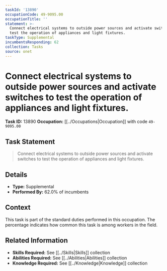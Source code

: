 ```yaml
---
taskId: '13890'
occupationCode: 49-9095.00
occupationTitle: ''
statement: >-
  Connect electrical systems to outside power sources and activate switches to
  test the operation of appliances and light fixtures.
taskType: Supplemental
incumbentsResponding: 62
collection: Tasks
source: onet
---
```

# Connect electrical systems to outside power sources and activate switches to test the operation of appliances and light fixtures.

**Task ID:** 13890
**Occupation:** [[../Occupations|Occupation]] with code `49-9095.00`

## Task Statement

> Connect electrical systems to outside power sources and activate switches to test the operation of appliances and light fixtures.

## Details

- **Type:** Supplemental
- **Performed By:** 62.0% of incumbents

## Context

This task is part of the standard duties performed in this occupation. The percentage indicates how common this task is among workers in the field.

## Related Information

- **Skills Required:** See [[../Skills|Skills]] collection
- **Abilities Required:** See [[../Abilities|Abilities]] collection
- **Knowledge Required:** See [[../Knowledge|Knowledge]] collection
